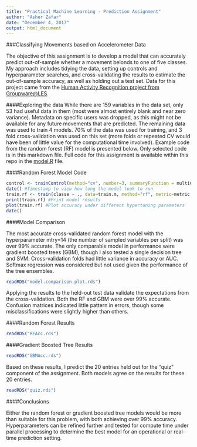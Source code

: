 ```yaml
---
title: "Practical Machine Learning - Prediction Assignment"
author: "Asher Zafar"
date: "December 4, 2017"
output: html_document
---
```


###Classifying Movements based on Accelerometer Data

The objective of this assignment is to develop a model that can accurately predict out-of-sample whether a movement belonds to one of five classes. My approach includes tidying the data, setting up controls and hyperparameter searches, and cross-validating the results to estimate the out-of-sample accuracy, as well as holding out a test set. Data for this project came from the [Human Activity Recognition project from Groupware@LES](http://groupware.les.inf.puc-rio.br/har). 

####Exploring the data
While there are 159 variables in the data set, only 53 had useful data in them (most were almost entirely blank and near zero variance). Metadata on specific users was dropped, as this might not be available for any future movements that are predicted. The remaining data was used to train 4 models. 70% of the data was used for training, and 3 fold cross-validation was used on this set (more folds or repeated CV would have been of little value for the computational time involved). Example code from the random forest (RF) model is presented below. Only selected code is in this markdown file. Full code for this assignment is available within this repo in the [model.R](https://github.com/asherzafar/coursera-practical-machine-learning/blob/master/model.R) file.

####Random Forest Model Code
```r
control <- trainControl(method="cv", number=3, summaryFunction = multiClassSummary, classProbs = TRUE) #Set controls
date() #Timestamp to view how long the model took to run
train.rf <- train(classe ~ ., data=train.m, method="rf", metric=metric, trControl=control, tuneLength=5) #Run model with controls. Metric was set to "Accuracy"
print(train.rf) #Print model results
plot(train.rf) #Plot accuracy under different hypertuning parameters
date()
```


####Model Comparison

The most accurate cross-validated random forest model with the hyperparameter mtry=14 (the number of sampled variables per split) was over 99% accurate. The only comparable model in performance were gradient boosted trees (GBM), though I also tested a single decision tree and SVM. Cross-validation folds had little variance in accuracy or AUC. Softmax regression was considered but not used given the performance of the tree ensembles.

```r
readRDS("model.comparison.plot.rds")
```

Applying the results to the held-out test data validate the expectations from the cross-validation. Both the RF and GBM were over 99% accurate. Confusion matrices indicated little pattern in errors, though some misclassifications were slightly higher than others.

####Random Forest Results

```r
readRDS("RFAcc.rds")
```

####Gradient Boosted Tree Results

```r
readRDS("GBMAcc.rds")
```

Based on these results, I predict the 20 entries held out for the "quiz" component of the assignment. Both models agree on the results for these 20 entries.

```r
readRDS("quiz.rds")
```

####Conclusions

Either the random forest or gradient boosted tree models would be more than suitable for this problem, with both achieving over 99% accuracy. Hyperparameters can be refined further and tested for compute time under parallel processing to determine the best model for an operational or real-time prediction setting.
